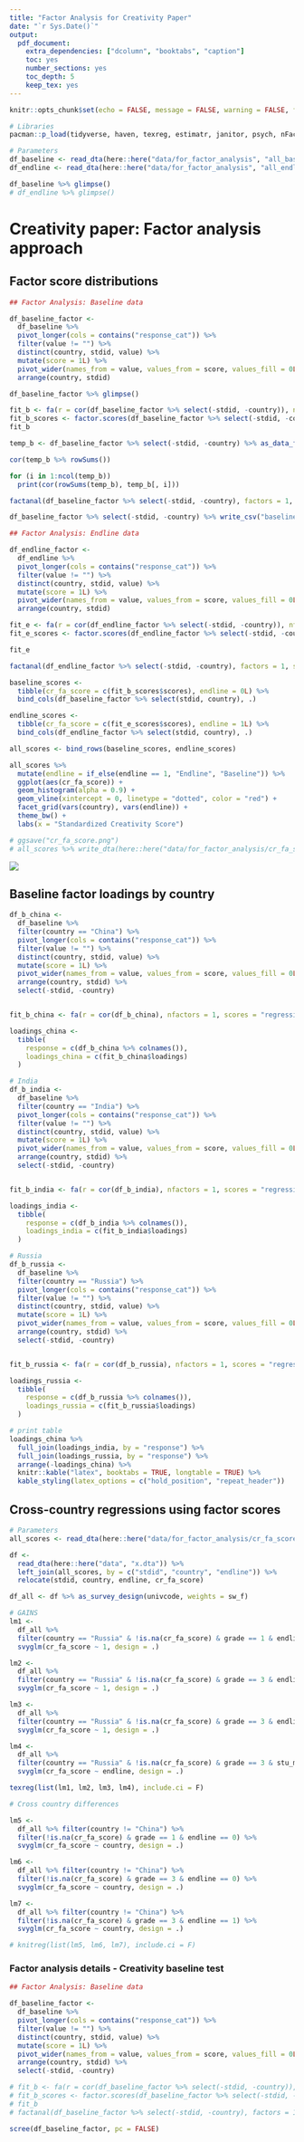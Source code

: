 ```yaml
---
title: "Factor Analysis for Creativity Paper"
date: "`r Sys.Date()`"
output:
  pdf_document:
    extra_dependencies: ["dcolumn", "booktabs", "caption"]
    toc: yes
    number_sections: yes
    toc_depth: 5
    keep_tex: yes
---
```


\captionsetup[table]{labelformat=empty}


```r
knitr::opts_chunk$set(echo = FALSE, message = FALSE, warning = FALSE, fig.retina = 4)
```

```r
# Libraries
pacman::p_load(tidyverse, haven, texreg, estimatr, janitor, psych, nFactors, survey, srvyr, corrr, kable, kableExtra)

# Parameters
df_baseline <- read_dta(here::here("data/for_factor_analysis", "all_baseline_scored.dta")) %>% select(stdid, country, contains("response_category")) %>% remove_empty()
df_endline <- read_dta(here::here("data/for_factor_analysis", "all_endline_scored.dta")) %>% select(stdid, country, contains("response_category")) %>% remove_empty()

df_baseline %>% glimpse()
# df_endline %>% glimpse()
```

\newpage

# Creativity paper: Factor analysis approach

## Factor score distributions

```r
## Factor Analysis: Baseline data

df_baseline_factor <-
  df_baseline %>% 
  pivot_longer(cols = contains("response_cat")) %>% 
  filter(value != "") %>% 
  distinct(country, stdid, value) %>% 
  mutate(score = 1L) %>% 
  pivot_wider(names_from = value, values_from = score, values_fill = 0L) %>%
  arrange(country, stdid)

df_baseline_factor %>% glimpse()

fit_b <- fa(r = cor(df_baseline_factor %>% select(-stdid, -country)), nfactors = 1, scores = "regression")
fit_b_scores <- factor.scores(df_baseline_factor %>% select(-stdid, -country), fit_b)
fit_b

temp_b <- df_baseline_factor %>% select(-stdid, -country) %>% as_data_frame()

cor(temp_b %>% rowSums())

for (i in 1:ncol(temp_b))
  print(cor(rowSums(temp_b), temp_b[, i]))

factanal(df_baseline_factor %>% select(-stdid, -country), factors = 1, scores = "regression")

df_baseline_factor %>% select(-stdid, -country) %>% write_csv("baseline_item_response_matrix.csv")
```

```r
## Factor Analysis: Endline data

df_endline_factor <-
  df_endline %>% 
  pivot_longer(cols = contains("response_cat")) %>% 
  filter(value != "") %>% 
  distinct(country, stdid, value) %>% 
  mutate(score = 1L) %>% 
  pivot_wider(names_from = value, values_from = score, values_fill = 0L) %>%
  arrange(country, stdid)

fit_e <- fa(r = cor(df_endline_factor %>% select(-stdid, -country)), nfactors = 1, scores = "regression")
fit_e_scores <- factor.scores(df_endline_factor %>% select(-stdid, -country), fit_e)

fit_e

factanal(df_endline_factor %>% select(-stdid, -country), factors = 1, scores = "regression")
```


```r
baseline_scores <-
  tibble(cr_fa_score = c(fit_b_scores$scores), endline = 0L) %>% 
  bind_cols(df_baseline_factor %>% select(stdid, country), .)

endline_scores <-
  tibble(cr_fa_score = c(fit_e_scores$scores), endline = 1L) %>% 
  bind_cols(df_endline_factor %>% select(stdid, country), .)

all_scores <- bind_rows(baseline_scores, endline_scores)

all_scores %>% 
  mutate(endline = if_else(endline == 1, "Endline", "Baseline")) %>%
  ggplot(aes(cr_fa_score)) +
  geom_histogram(alpha = 0.9) +
  geom_vline(xintercept = 0, linetype = "dotted", color = "red") +
  facet_grid(vars(country), vars(endline)) +
  theme_bw() +
  labs(x = "Standardized Creativity Score")

# ggsave("cr_fa_score.png")
# all_scores %>% write_dta(here::here("data/for_factor_analysis/cr_fa_scores.dta"))
```

![](cr_fa_score.png)

\newpage

## Baseline factor loadings by country

```r
df_b_china <-
  df_baseline %>% 
  filter(country == "China") %>% 
  pivot_longer(cols = contains("response_cat")) %>% 
  filter(value != "") %>% 
  distinct(country, stdid, value) %>% 
  mutate(score = 1L) %>% 
  pivot_wider(names_from = value, values_from = score, values_fill = 0L) %>%
  arrange(country, stdid) %>% 
  select(-stdid, -country)


fit_b_china <- fa(r = cor(df_b_china), nfactors = 1, scores = "regression")

loadings_china <-
  tibble(
    response = c(df_b_china %>% colnames()),
    loadings_china = c(fit_b_china$loadings)
  )
```


```r
# India
df_b_india <-
  df_baseline %>% 
  filter(country == "India") %>% 
  pivot_longer(cols = contains("response_cat")) %>% 
  filter(value != "") %>% 
  distinct(country, stdid, value) %>% 
  mutate(score = 1L) %>% 
  pivot_wider(names_from = value, values_from = score, values_fill = 0L) %>%
  arrange(country, stdid) %>% 
  select(-stdid, -country)


fit_b_india <- fa(r = cor(df_b_india), nfactors = 1, scores = "regression")

loadings_india <-
  tibble(
    response = c(df_b_india %>% colnames()),
    loadings_india = c(fit_b_india$loadings)
  )
```


```r
# Russia
df_b_russia <-
  df_baseline %>% 
  filter(country == "Russia") %>% 
  pivot_longer(cols = contains("response_cat")) %>% 
  filter(value != "") %>% 
  distinct(country, stdid, value) %>% 
  mutate(score = 1L) %>% 
  pivot_wider(names_from = value, values_from = score, values_fill = 0L) %>%
  arrange(country, stdid) %>% 
  select(-stdid, -country)


fit_b_russia <- fa(r = cor(df_b_russia), nfactors = 1, scores = "regression")

loadings_russia <-
  tibble(
    response = c(df_b_russia %>% colnames()),
    loadings_russia = c(fit_b_russia$loadings)
  )
```


```r
# print table
loadings_china %>% 
  full_join(loadings_india, by = "response") %>% 
  full_join(loadings_russia, by = "response") %>% 
  arrange(-loadings_china) %>% 
  knitr::kable("latex", booktabs = TRUE, longtable = TRUE) %>%
  kable_styling(latex_options = c("hold_position", "repeat_header"))
```

\newpage

## Cross-country regressions using factor scores

```r
# Parameters
all_scores <- read_dta(here::here("data/for_factor_analysis/cr_fa_scores.dta"))

df <-
  read_dta(here::here("data", "x.dta")) %>%
  left_join(all_scores, by = c("stdid", "country", "endline")) %>%
  relocate(stdid, country, endline, cr_fa_score)

df_all <- df %>% as_survey_design(univcode, weights = sw_f)
```


```r
# GAINS
lm1 <-
  df_all %>%
  filter(country == "Russia" & !is.na(cr_fa_score) & grade == 1 & endline == 0 & stu_merge != 2) %>% 
  svyglm(cr_fa_score ~ 1, design = .)

lm2 <-
  df_all %>%
  filter(country == "Russia" & !is.na(cr_fa_score) & grade == 3 & endline == 0 & stu_merge != 2) %>% 
  svyglm(cr_fa_score ~ 1, design = .)

lm3 <-
  df_all %>%
  filter(country == "Russia" & !is.na(cr_fa_score) & grade == 3 & endline == 1 & stu_merge != 1) %>% 
  svyglm(cr_fa_score ~ 1, design = .)

lm4 <-
  df_all %>% 
  filter(country == "Russia" & !is.na(cr_fa_score) & grade == 3 & stu_merge == 3) %>% 
  svyglm(cr_fa_score ~ endline, design = .)

texreg(list(lm1, lm2, lm3, lm4), include.ci = F)
```


```r
# Cross country differences

lm5 <-
  df_all %>% filter(country != "China") %>% 
  filter(!is.na(cr_fa_score) & grade == 1 & endline == 0) %>% 
  svyglm(cr_fa_score ~ country, design = .)

lm6 <-
  df_all %>% filter(country != "China") %>% 
  filter(!is.na(cr_fa_score) & grade == 3 & endline == 0) %>% 
  svyglm(cr_fa_score ~ country, design = .)

lm7 <-
  df_all %>% filter(country != "China") %>% 
  filter(!is.na(cr_fa_score) & grade == 3 & endline == 1) %>% 
  svyglm(cr_fa_score ~ country, design = .)

# knitreg(list(lm5, lm6, lm7), include.ci = F)
```


### Factor analysis details - Creativity baseline test

```r
## Factor Analysis: Baseline data

df_baseline_factor <-
  df_baseline %>% 
  pivot_longer(cols = contains("response_cat")) %>% 
  filter(value != "") %>% 
  distinct(country, stdid, value) %>% 
  mutate(score = 1L) %>% 
  pivot_wider(names_from = value, values_from = score, values_fill = 0L) %>%
  arrange(country, stdid) %>% 
  select(-stdid, -country)

# fit_b <- fa(r = cor(df_baseline_factor %>% select(-stdid, -country)), nfactors = 1, scores = "regression")
# fit_b_scores <- factor.scores(df_baseline_factor %>% select(-stdid, -country), fit_b)
# fit_b
# factanal(df_baseline_factor %>% select(-stdid, -country), factors = 1, scores = "regression")

scree(df_baseline_factor, pc = FALSE)
```








































